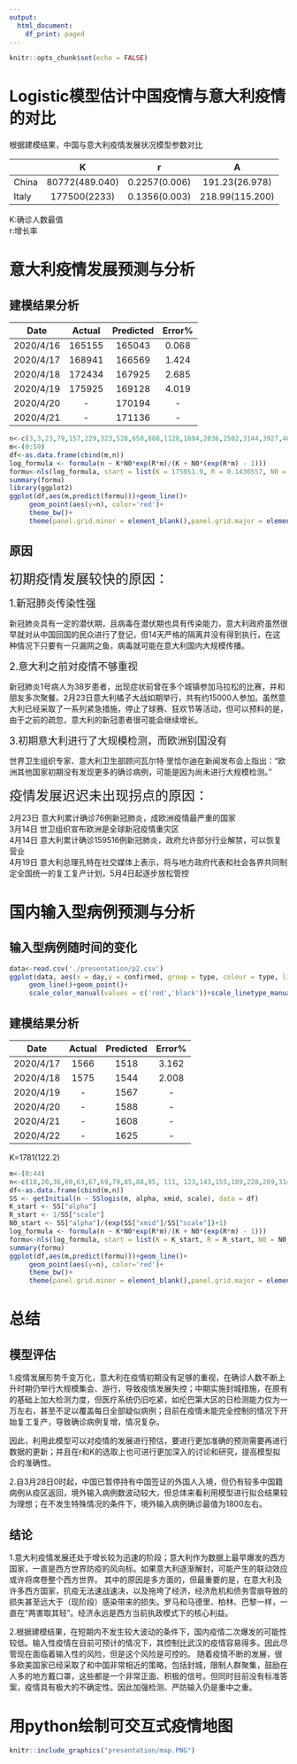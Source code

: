 ```yaml
---
output:
  html_document:
    df_print: paged
---
```


```r
knitr::opts_chunk$set(echo = FALSE)
```

# **Logistic模型估计中国疫情与意大利疫情的对比**

根据建模结果，中国与意大利疫情发展状况模型参数对比<br />

|       |  K |r     |A|
|-------|:----:|:----:|:----:|
|China  |80772(489.040)|0.2257(0.006)|191.23(26.978)|
|Italy |177500(2233)|0.1356(0.003)|218.99(115.200)|


K:确诊人数最值<br />
r:增长率

# **意大利疫情发展预测与分析**

## 建模结果分析<br />
| Date  |  Actual |Predicted |Error%|
|-------|:----:|:----:|:----:|
|2020/4/16  |165155|165043|0.068|
|2020/4/17 |168941|166569|1.424|
|2020/4/18  |172434|167925|2.685|
|2020/4/19 |175925|169128|4.019|
|2020/4/20  |-|170194|-|
|2020/4/21 |-|171136|-|
```r
n<-c(3,3,23,79,157,229,323,528,650,888,1128,1694,2036,2502,3144,3927,4680,6012,7424,9172,10293,12462,15385,17660,21157,24747,27980,31506,35713,41035,47021,53578,59138,63927,69176,74386,80539,86498,92472,97689,101739,105792,110574,115242,119827,124632,128948,132547,135586,139422,143626,147577,152271,156363,159516,162488,165155,168941,172434,175925)
m<-(0:59)
df<-as.data.frame(cbind(m,n))
log_formula <- formula(n ~ K*N0*exp(R*m)/(K + N0*(exp(R*m) - 1)))
formu<-nls(log_formula, start = list(K = 175951.9, R = 0.1430557, N0 = 799.7825))
summary(formu)
library(ggplot2)
ggplot(df,aes(m,predict(formu)))+geom_line()+
     geom_point(aes(y=n), color='red')+
     theme_bw()+
     theme(panel.grid.minor = element_blank(),panel.grid.major = element_blank())+xlab("days")+ylab("confirmed")
```

## 原因<br />

<font size="5">初期疫情发展较快的原因：</font><br />

<font size="4.5">1.新冠肺炎传染性强</font><br />

新冠肺炎具有一定的潜伏期，且病毒在潜伏期也具有传染能力，意大利政府虽然很早就对从中国回国的民众进行了登记，但14天严格的隔离并没有得到执行，在这种情况下只要有一只漏网之鱼，病毒就可能在意大利国内大规模传播。

<font size="4.5">2.意大利之前对疫情不够重视</font><br />

新冠肺炎1号病人为38岁患者，出现症状前曾在多个城镇参加马拉松的比赛，并和朋友多次聚餐。2月23日意大利橘子大战如期举行，共有约15000人参加。虽然意大利已经采取了一系列紧急措施，停止了球赛、狂欢节等活动，但可以预料的是，由于之前的疏忽，意大利的新冠患者很可能会继续增长。

<font size="4.5">3.初期意大利进行了大规模检测，而欧洲别国没有</font><br />

世界卫生组织专家、意大利卫生部顾问瓦尔特·里恰尔迪在新闻发布会上指出：“欧洲其他国家初期没有发现更多的确诊病例，可能是因为尚未进行大规模检测。”

<font size="5">疫情发展迟迟未出现拐点的原因：</font><br />

2月23日 意大利累计确诊76例新冠肺炎，成欧洲疫情最严重的国家<br />
3月14日 世卫组织宣布欧洲是全球新冠疫情重灾区<br />
4月14日 意大利累计确诊159516例新冠肺炎，政府允许部分行业解禁，可以恢复营业<br />
4月19日 意大利总理孔特在社交媒体上表示，将与地方政府代表和社会各界共同制定全国统一的复工复产计划，5月4日起逐步放松管控<br />

# **国内输入型病例预测与分析**

## 输入型病例随时间的变化
```r
data<-read.csv('./presentation/p2.csv')
ggplot(data, aes(x = day,y = confirmed, group = type, colour = type, linetype = type))+
     geom_line()+geom_point()+
     scale_color_manual(values = c('red','black'))+scale_linetype_manual(values = c(1,2))
```

## 建模结果分析

| Date  |  Actual |Predicted |Error%|
|-------|:----:|:----:|:----:|
|2020/4/17  |1566|1518|3.162|
|2020/4/18 |1575|1544|2.008|
|2020/4/19  |-|1567|-|
|2020/4/20 |-|1588|-|
|2020/4/21  |-|1608|-|
|2020/4/22 |-|1625|-|

K=1781(122.2)

```r
m<-(0:44)
n<-c(18,20,36,60,63,67,69,79,85,88,95, 111, 123,143,155,189,228,269,314,353,427,474,541,595,649,963,723,771,806,841,870,888,913,951,983,1042,1103,1141,1183,1280,1378,1464,1500,1534,1549)
df<-as.data.frame(cbind(m,n))
SS <- getInitial(n ~ SSlogis(m, alpha, xmid, scale), data = df)
K_start <- SS["alpha"]
R_start <- 1/SS["scale"]
N0_start <- SS["alpha"]/(exp(SS["xmid"]/SS["scale"])+1)
log_formula <- formula(n ~ K*N0*exp(R*m)/(K + N0*(exp(R*m) - 1)))
formu<-nls(log_formula, start = list(K = K_start, R = R_start, N0 = N0_start))
summary(formu)
ggplot(df,aes(m,predict(formu)))+geom_line()+
     geom_point(aes(y=n), color='red')+
     theme_bw()+
     theme(panel.grid.minor = element_blank(),panel.grid.major = element_blank())+xlab("days")+ylab("confirmed")
```


# **总结**
## 模型评估

1.疫情发展形势千变万化，意大利在疫情初期没有足够的重视，在确诊人数不断上升时期仍举行大规模集会、游行，导致疫情发展失控；中期实施封城措施，在原有的基础上加大检测力度，但医疗系统仍旧吃紧，如伦巴第大区的日检测能力仅为一万左右，甚至不足以覆盖每日全部疑似病例；目前在疫情未能完全控制的情况下开始复工复产，导致确诊病例复增，情况复杂。

因此，利用此模型可以对疫情的发展进行预估，要进行更加准确的预测需要再进行数据的更新；并且在r和K的选取上也可进行更加深入的讨论和研究，提高模型拟合的准确性。

2.自3月28日0时起，中国已暂停持有中国签证的外国人入境，但仍有较多中国籍病例从疫区返回，境外输入病例数波动较大，但总体来看利用模型进行拟合结果较为理想；在不发生特殊情况的条件下，境外输入病例确诊最值为1800左右。

## 结论

1.意大利疫情发展还处于增长较为迅速的阶段；意大利作为数据上最早爆发的西方国家，一直是西方世界防疫的风向标。如果意大利逐渐解封，可能产生的联动效应或许将席卷整个西方世界。
其中的原因是多方面的，但最重要的是，在意大利及许多西方国家，抗疫无法速战速决，以及拖垮了经济，经济危机和债务雪崩导致的损失甚至远大于（现阶段）感染带来的损失。罗马和马德里、柏林、巴黎一样，一直在“两害取其轻”。经济永远是西方当前执政模式下的核心利益。

2.根据建模结果，在短期内不发生较大波动的条件下，国内疫情二次爆发的可能性较低。输入性疫情在目前可预计的情况下，其控制比武汉的疫情容易得多。因此尽管现在面临着输入性的风险，但是这个风险是可控的。
随着疫情不断的发展，很多欧美国家已经采取了和中国非常相近的策略，包括封城，限制人群聚集，鼓励在人多的地方戴口罩，这些都是一个非常正面、积极的信号。但同时目前没有标准答案，疫情具有极大的不确定性。因此加强检测、严防输入仍是重中之重。

# **用python绘制可交互式疫情地图**
```r
knitr::include_graphics("presentation/map.PNG")
```



